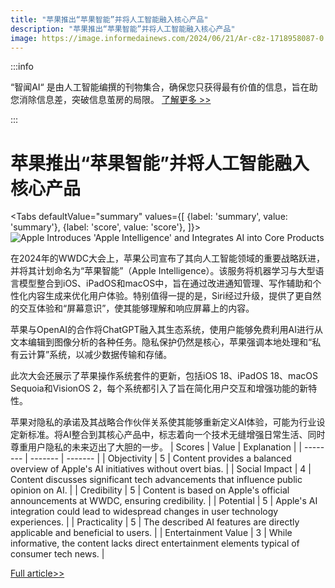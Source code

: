 ```yaml
---
title: "苹果推出“苹果智能”并将人工智能融入核心产品"
description: "苹果推出“苹果智能”并将人工智能融入核心产品"
image: https://image.informedainews.com/2024/06/21/Ar-c8z-1718958087-0.jpg
---
```



:::info

“智闻AI“ 是由人工智能编撰的刊物集合，确保您只获得最有价值的信息，旨在助您消除信息差，突破信息茧房的局限。  [了解更多 >>](/)

:::

# 苹果推出“苹果智能”并将人工智能融入核心产品


<Tabs
	defaultValue="summary"
	values={[
	{label: 'summary', value: 'summary'},
	{label: 'score', value: 'score'},
]}>
<TabItem value="summary">
<img
  src="https://image.informedainews.com/2024/06/21/Ar-c8z-1718958087-0.jpg"
  alt="Apple Introduces 'Apple Intelligence' and Integrates AI into Core Products"
/>



在2024年的WWDC大会上，苹果公司宣布了其向人工智能领域的重要战略跃进，并将其计划命名为“苹果智能”（Apple Intelligence）。该服务将机器学习与大型语言模型整合到iOS、iPadOS和macOS中，旨在通过改进通知管理、写作辅助和个性化内容生成来优化用户体验。特别值得一提的是，Siri经过升级，提供了更自然的交互体验和“屏幕意识”，使其能够理解和响应屏幕上的内容。

苹果与OpenAI的合作将ChatGPT融入其生态系统，使用户能够免费利用AI进行从文本编辑到图像分析的各种任务。隐私保护仍然是核心，苹果强调本地处理和“私有云计算”系统，以减少数据传输和存储。

此次大会还展示了苹果操作系统套件的更新，包括iOS 18、iPadOS 18、macOS Sequoia和VisionOS 2，每个系统都引入了旨在简化用户交互和增强功能的新特性。

苹果对隐私的承诺及其战略合作伙伴关系使其能够重新定义AI体验，可能为行业设定新标准。将AI整合到其核心产品中，标志着向一个技术无缝增强日常生活、同时尊重用户隐私的未来迈出了大胆的一步。
</TabItem>
<TabItem value="score">
	| Scores     | Value   | Explanation |
	| -------- | ------- | ------- |
	| Objectivity  | 5    | Content provides a balanced overview of Apple's AI initiatives without overt bias.    |
	| Social Impact | 4     | Content discusses significant tech advancements that influence public opinion on AI.    |
	| Credibility    | 5    | Content is based on Apple's official announcements at WWDC, ensuring credibility.    |
	| Potential    | 5    | Apple's AI integration could lead to widespread changes in user technology experiences.    |
	| Practicality    | 5    | The described AI features are directly applicable and beneficial to users.    |
	| Entertainment Value    | 3    | While informative, the content lacks direct entertainment elements typical of consumer tech news.    |
</TabItem>
</Tabs>

[Full article>>](https://www.mittrchina.com/news/detail/13420)
